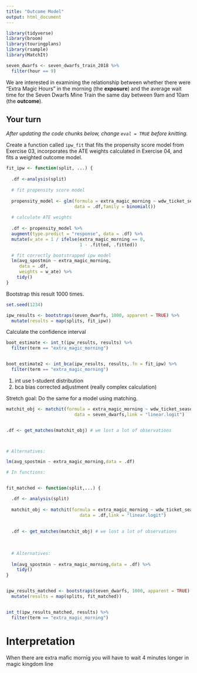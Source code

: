 ```yaml
---
title: "Outcome Model"
output: html_document
---
```



```r
library(tidyverse)
library(broom)
library(touringplans)
library(rsample)
library(MatchIt)

seven_dwarfs <- seven_dwarfs_train_2018 %>%
  filter(hour == 9)
```

We are interested in examining the relationship between whether there were "Extra Magic Hours" in the morning (the **exposure**) and the average wait time for the Seven Dwarfs Mine Train the same day between 9am and 10am (the **outcome**).

## Your turn

_After updating the code chunks below, change `eval = TRUE` before knitting._

Create a function called `ipw_fit` that fits the propensity score model from Exercise 03, incorporates the ATE weights calculated in Exercise 04, and fits a weighted outcome model.

```r
fit_ipw <- function(split, ...) { 
  
  .df <-analysis(split)
  
  # fit propensity score model
  
  propensity_model <- glm(formula = extra_magic_morning ~ wdw_ticket_season + close + weather_wdwhigh,
                          data = .df,family = binomial())
  
  # calculate ATE weights
  
  .df <- propensity_model %>%
  augment(type.predict = "response", data = .df) %>% 
  mutate(w_ate = 1 / ifelse(extra_magic_morning == 0, 
                            1 - .fitted, .fitted))

  # fit correctly bootstrapped ipw model 
  lm(avg_spostmin ~ extra_magic_morning,
     data = .df, 
     weights = w_ate) %>% 
    tidy() 
}
```

Bootstrap this result 1000 times.

```r
set.seed(1234)

ipw_results <- bootstraps(seven_dwarfs, 1000, apparent = TRUE) %>% 
  mutate(results = map(splits, fit_ipw)) 
```


Calculate the confidence interval

```r
boot_estimate <- int_t(ipw_results, results) %>% 
  filter(term == "extra_magic_morning")


boot_estimate2 <- int_bca(ipw_results, results,.fn = fit_ipw) %>% 
  filter(term == "extra_magic_morning")
```

1. int use t-student distribution
2. bca bias corrected adjustment (really complex calculation)

Stretch goal: Do the same for a model using matching.


```r


matchit_obj <- matchit(formula = extra_magic_morning ~ wdw_ticket_season + close + weather_wdwhigh,
                          data = seven_dwarfs,link = "linear.logit")


.df <- get_matches(matchit_obj) # we lost a lot of observations



# Alternatives:

lm(avg_spostmin ~ extra_magic_morning,data = .df)

# In functions:


fit_matched <- function(split,...) {

  .df <- analysis(split)  
  
  matchit_obj <- matchit(formula = extra_magic_morning ~ wdw_ticket_season + close + weather_wdwhigh,
                            data = .df,link = "linear.logit")
  
  
  .df <- get_matches(matchit_obj) # we lost a lot of observations
  
  
  
  # Alternatives:
  
  lm(avg_spostmin ~ extra_magic_morning,data = .df) %>% 
    tidy() 
}


ipw_results_matched <- bootstraps(seven_dwarfs, 1000, apparent = TRUE) %>% 
  mutate(results = map(splits, fit_matched)) 


int_t(ipw_results_matched, results) %>% 
  filter(term == "extra_magic_morning")

```


# Interpretation

When there are extra mafic mornig you will have to wait 4 minutes longer in magic kingdom line